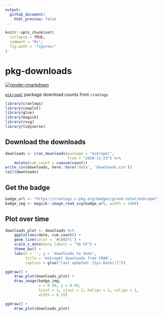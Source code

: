 ```yaml
---
output: 
  github_document:
    html_preview: false
---
```


<!-- README.md is generated from README.Rmd. Please edit that file -->

```r
knitr::opts_chunk$set(
  collapse = TRUE,
  comment = "#>",
  fig.path = 'figures/'
)
```

# pkg-downloads

<!-- badges: start -->
[![render-rmarkdown](https://github.com/kelly-sovacool/pkg-downloads/workflows/render-rmarkdown/badge.svg)](https://github.com/kelly-sovacool/pkg-downloads/actions)
<!-- badges: end -->

[`mikropml`](https://github.com/SchlossLab/mikropml) package download counts from `cranlogs`

```r
library(cranlogs)
library(cowplot)
library(glue)
library(magick)
library(rsvg)
library(tidyverse)
```


## Download the downloads

```r
downloads <- cran_downloads(package = "mikropml",
                            from = "2020-11-23") %>%
    mutate(cum_count = cumsum(count))
write_csv(downloads, here::here('data', 'downloads.csv'))
tail(downloads)
```

## Get the badge

```r
badge_url <- "https://cranlogs.r-pkg.org/badges/grand-total/mikropml"
badge_img <- magick::image_read_svg(badge_url, width = 1000)
```

## Plot over time

```r

downloads_plot <- downloads %>% 
    ggplot(aes(date, cum_count)) + 
    geom_line(color = '#c882fc') + 
    scale_x_date(date_labels = "%b %Y") + 
    theme_bw() + 
    labs(x = '', y = 'downloads to date', 
         title = 'mikropml downloads from CRAN',
         caption = glue("last updated: {Sys.Date()}"))

ggdraw() +
    draw_plot(downloads_plot) +
    draw_image(badge_img, 
               x = 0.99, y = 0.99, 
               hjust = 1, vjust = 1, halign = 1, valign = 1,
               width = 0.15)
```

```r
ggdraw() +
    draw_plot(downloads_plot)
```
